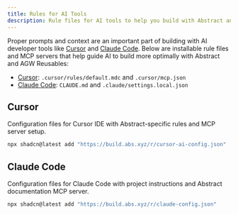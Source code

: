 ```yaml
---
title: Rules for AI Tools
description: Rule files for AI tools to help you build with Abstract and AGW Reusables
---
```


Proper prompts and context are an important part of building with AI developer tools like [Cursor](https://cursor.com/) and [Claude Code](https://www.anthropic.com/claude-code). Below are installable rule files and MCP servers that help guide AI to build more optimally with Abstract and AGW Reusables:

- [Cursor](#cursor): `.cursor/rules/default.mdc` and `.cursor/mcp.json`
- [Claude Code](#claude-code): `CLAUDE.md` and `.claude/settings.local.json`

## Cursor

Configuration files for Cursor IDE with Abstract-specific rules and MCP server setup.

```bash
npx shadcn@latest add "https://build.abs.xyz/r/cursor-ai-config.json"
```


## Claude Code

Configuration files for Claude Code with project instructions and Abstract documentation MCP server.

```bash
npx shadcn@latest add "https://build.abs.xyz/r/claude-config.json"
```
